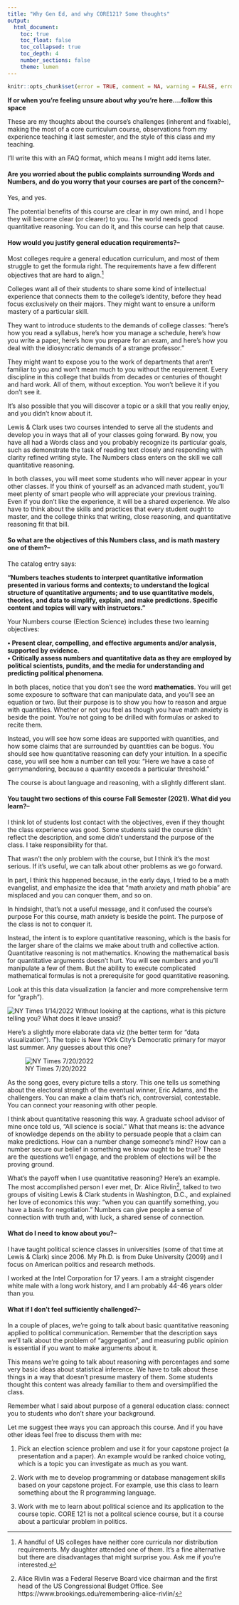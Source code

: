 ```yaml
---
title: "Why Gen Ed, and why CORE121? Some thoughts"
output: 
  html_document:
    toc: true
    toc_float: false
    toc_collapsed: true
    toc_depth: 4
    number_sections: false
    theme: lumen
---
```


```r
knitr::opts_chunk$set(error = TRUE, comment = NA, warning = FALSE, errors = FALSE, message = FALSE, tidy = FALSE, cache = FALSE)
```


**If or when you're feeling unsure about why you're here....follow this space**  

These are my thoughts about the course's challenges (inherent and fixable), making the most of a core curriculum course, observations from my experience teaching it last semester, and the style of this class and my teaching.  

I’ll write this with an FAQ format, which means I might add items later.

#### Are you worried about the public complaints surrounding Words and Numbers, and do you worry that your courses are part of the concern?--

Yes, and yes. 

The potential benefits of this course are clear in my own mind, and I hope they will become clear (or clearer) to you.  The world needs good quantitative reasoning. You can do it, and this course can help that cause.

#### How would you justify general education requirements?--  

Most colleges require a general education curriculum, and most of them struggle to get the formula right.  The requirements have a few different objectives that are hard to align.^[A handful of US colleges have neither core curricula nor distribution requirements.  My daughter attended one of them.  It's a fine alternative but there are disadvantages that might surprise you. Ask me if you're interested.]   

Colleges want all of their students to share some kind of intellectual experience that connects them to the college’s identity, before they head focus exclusively on their majors.  They might want to ensure a uniform mastery of a particular skill.  

They  want to introduce students to the demands of college classes:  "here’s how you read a syllabus, here’s how you manage a schedule, here’s how you write a paper, here’s how you prepare for an exam, and here’s how you deal with the idiosyncratic demands of a strange professor."  

They might want to expose you to the work of departments that aren’t familiar to you and won’t mean much to you without the requirement.  Every discipline in this college that builds from decades or centuries of thought and hard work.  All of them, without exception. You won’t believe it if you don’t see it.

It's also possible that you will discover a topic or a skill that you really enjoy, and you didn’t know about it.

Lewis & Clark uses two courses intended to serve all the students and develop you in ways that all of your classes going forward.  By now, you have all had a Words class and you probably recognize its particular goals, such as demonstrate the task of reading text closely and responding with clarity refined writing style.  The Numbers class enters on the skill we call quantitative reasoning.

In both classes, you will meet some students who will never appear in your other classes. If you think of yourself as an advanced math student, you'll meet plenty of smart people who will appreciate your previous training. Even if you don't like the experience, it will be a shared experience.  We also have to think about the skills and practices that every student ought to master, and the college thinks that writing, close reasoning, and quantitative reasoning fit that bill.  

#### So what are the objectives of this Numbers class, and is math mastery one of them?--

The catalog entry says: 

**"Numbers teaches students to interpret quantitative information presented in various forms and contexts; to understand the logical structure of quantitative arguments; and to use quantitative models, theories, and data to simplify, explain, and make predictions. Specific content and topics will vary with instructors."**

Your Numbers course (Election Science) includes these two learning objectives:

**
•	Present clear, compelling, and effective arguments and/or analysis, supported by evidence.  
•	Critically assess numbers and quantitative data as they are employed by political scientists, pundits, and the media for understanding and predicting political phenomena.  
**

In both places, notice that you don't see the word **mathematics**.  You will get some exposure to software that can manipulate data, and you'll see an equation or two.  But their purpose is to show you how to reason and argue with quantities.  Whether or not you feel as though you have math anxiety is beside the point.  You're not going to be drilled with formulas or asked to recite them.  

Instead, you will see how some ideas are supported with quantities, and how some claims that are surrounded by quantities can be bogus.  You should see how quantitative reasoning can defy your intuition.  In a specific case, you will see how a number can tell you:  "Here we have a case of gerrymandering, because a quantity exceeds a particular threshold."

The course is about language and reasoning, with a slightly different slant.  

#### You taught two sections of this course Fall Semester (2021).  What did you learn?--

I think lot of students lost contact with the objectives, even if they thought the class experience was good.  Some students said the course didn't reflect the description, and some didn't understand the purpose of the class.  I take responsibility for that.  

That wasn't the only problem with the course, but I think it's the most serious.  If it's useful, we can talk about other problems as we go forward.

In part, I think this happened because, in the early days, I tried to be a math evangelist, and emphasize the idea that "math anxiety and math phobia" are misplaced and you can conquer them, and so on. 

In hindsight, that's not a useful message, and it confused the course's purpose  For this course, math anxiety is beside the point.  The purpose of the class is not to conquer it.

Instead, the intent is to explore quantitative reasoning, which is the basis for the larger share of the claims we make about truth and collective action. Quantitative reasoning is not mathematics. Knowing the mathematical basis for quantitative arguments doesn’t hurt. You will see numbers and you'll manipulate a few of them. But the ability to execute complicated mathematical formulas is not a prerequisite for good quantitative reasoning.  

Look at this this data visualization (a fancier and more comprehensive term for "graph"). 

![NY Times 1/14/2022](figure 1.png) 
Without looking at the captions, what is this picture telling you?  What does it leave unsaid? 

Here's a slightly more elaborate data viz (the better term for "data visualization"). The topic is New YOrk City's Democratic primary for mayor last summer.  Any guesses about this one?

![NY Times 7/20/2022](figure_2.png) 

As the song goes, every picture tells a story. This one tells us something about the electoral strength of the eventual winner, Eric Adams, and the challengers.  You can make a claim that's rich, controversial, contestable.  You can connect your reasoning with other people.  

I think about quantitative reasoning this way.  A graduate school advisor of mine once told us, “All science is social.”  What that means is:  the advance of knowledge depends on the ability to persuade people that a claim can make predictions.  How can a number change someone's mind?  How can a number secure our belief in something we know ought to be true? These are the questions we'll engage, and the problem of elections will be the proving ground. 

What's the payoff when I use quantitative reasoning?  Here's an example.  The most accomplished person I ever met, Dr. Alice Rivlin^[Alice Rivlin was a Federal Reserve Board vice chairman and the first head of the US Congressional Budget Office. See https://www.brookings.edu/remembering-alice-rivlin/], talked to two groups of visiting Lewis & Clark students in Washington, D.C., and explained her love of economics this way: "when you can quantify something, you have a basis for negotiation."  Numbers can give people a sense of connection with truth and, with luck, a shared sense of connection.  

#### What do I need to know about you?--  

I have taught political science classes in universities (some of that time at Lewis & Clark) since 2006. My Ph.D. is from Duke University (2009) and I focus on American politics and research methods.  

I worked at the Intel Corporation for 17 years.  I am a straight cisgender white male with a long work history, and I am probably 44-46 years older than you.  

#### What if I don't feel sufficiently challenged?--

In a couple of places, we're going to talk about basic quantitative reasoning applied to political communication. Remember that the description says we'll talk about the problem of "aggregation", and measuring public opinion is essential if you want to make arguments about it.

This means we're going to talk about reasoning with percentages and some very basic ideas about statistical inference.  We have to talk about these things in a way that doesn't presume mastery of them.  Some students thought this content was already familiar to them and oversimplified the class.  

Remember what I said about purpose of a general education class:  connect you to students who don't share your background.  

Let me suggest thee ways you can approach this course.  And if you have other ideas feel free to discuss them with me:

1.  Pick an election science problem and use it for your capstone project (a presentation and a paper).  An example would be ranked choice voting, which is a topic you can investigate as much as you want.  

2.  Work with me to develop programming or database management skills based on your capstone project.  For example, use this class to learn something about the R programming language.

3.  Work with me to learn about political science and its application to the course topic. CORE 121 is not a politcal science course, but it a course about a particular problem in politics.  



